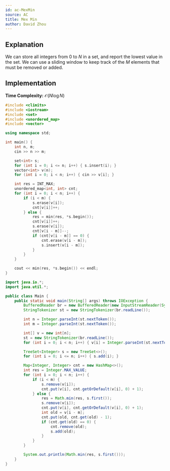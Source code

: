 ```yaml
---
id: ac-MexMin
source: AC
title: Mex Min
author: David Zhou
---
```


## Explanation

We can store all integers from $0$ to $N$ in a set, and report the lowest value in the set. We can use a sliding window to keep track of the $M$ elements that must be removed or added.

## Implementation

**Time Complexity:** $\mathcal{O}(N \log N)$

<LanguageSection>
<CPPSection>

```cpp
#include <climits>
#include <iostream>
#include <set>
#include <unordered_map>
#include <vector>

using namespace std;

int main() {
	int n, m;
	cin >> n >> m;

	set<int> s;
	for (int i = 0; i <= n; i++) { s.insert(i); }
	vector<int> v(n);
	for (int i = 0; i < n; i++) { cin >> v[i]; }

	int res = INT_MAX;
	unordered_map<int, int> cnt;
	for (int i = 0; i < n; i++) {
		if (i < m) {
			s.erase(v[i]);
			cnt[v[i]]++;
		} else {
			res = min(res, *s.begin());
			cnt[v[i]]++;
			s.erase(v[i]);
			cnt[v[i - m]]--;
			if (cnt[v[i - m]] == 0) {
				cnt.erase(v[i - m]);
				s.insert(v[i - m]);
			}
		}
	}

	cout << min(res, *s.begin()) << endl;
}
```

</CPPSection>
<JavaSection>

```java
import java.io.*;
import java.util.*;

public class Main {
	public static void main(String[] args) throws IOException {
		BufferedReader br = new BufferedReader(new InputStreamReader(System.in));
		StringTokenizer st = new StringTokenizer(br.readLine());

		int n = Integer.parseInt(st.nextToken());
		int m = Integer.parseInt(st.nextToken());

		int[] v = new int[n];
		st = new StringTokenizer(br.readLine());
		for (int i = 0; i < n; i++) { v[i] = Integer.parseInt(st.nextToken()); }

		TreeSet<Integer> s = new TreeSet<>();
		for (int i = 0; i <= n; i++) { s.add(i); }

		Map<Integer, Integer> cnt = new HashMap<>();
		int res = Integer.MAX_VALUE;
		for (int i = 0; i < n; i++) {
			if (i < m) {
				s.remove(v[i]);
				cnt.put(v[i], cnt.getOrDefault(v[i], 0) + 1);
			} else {
				res = Math.min(res, s.first());
				s.remove(v[i]);
				cnt.put(v[i], cnt.getOrDefault(v[i], 0) + 1);
				int old = v[i - m];
				cnt.put(old, cnt.get(old) - 1);
				if (cnt.get(old) == 0) {
					cnt.remove(old);
					s.add(old);
				}
			}
		}

		System.out.println(Math.min(res, s.first()));
	}
}
```

</JavaSection>
</LanguageSection>
